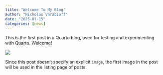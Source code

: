 ```yaml
---
title: "Welcome To My Blog"
author: "Nicholas Varabioff"
date: "2025-01-15"
categories: [news]
---
```


This is the first post in a Quarto blog, used for testing and experimenting with Quarto. Welcome!

![](thumbnail.jpg)

Since this post doesn't specify an explicit `image`, the first image in the post will be used in the listing page of posts.
